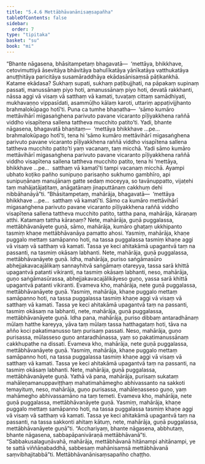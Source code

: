 ```yaml
---
title: "5.4.6 Mettābhāvanānisaṃsapañha"
tableOfContents: false
sidebar:
  order: 7
type: "tipitaka"
basket: "su"
book: "mi"
---
```



<DynamicBreadcrumb />

<Division number="155" book="mi" bookNo="28">

<Paragraph number="882" book="mi">
“Bhante nāgasena, bhāsitampetaṃ bhagavatā—  ‘mettāya, bhikkhave, cetovimuttiyā āsevitāya bhāvitāya bahulīkatāya yānīkatāya vatthukatāya anuṭṭhitāya paricitāya susamāraddhāya ekādasānisaṃsā pāṭikaṅkhā. Katame ekādasa? Sukhaṃ supati, sukhaṃ paṭibujjhati, na pāpakaṃ supinaṃ passati, manussānaṃ piyo hoti, amanussānaṃ piyo hoti, devatā rakkhanti, nāssa aggi vā visaṃ vā satthaṃ vā kamati, tuvaṭaṃ cittaṃ samādhiyati, mukhavaṇṇo vippasīdati, asammūḷho kālaṃ karoti, uttariṃ appaṭivijjhanto brahmalokūpago hotī’ti. Puna ca tumhe bhaṇatha—  ‘sāmo kumāro mettāvihārī migasaṅghena parivuto pavane vicaranto pīḷiyakkhena raññā viddho visapītena sallena tattheva mucchito patito’ti.
</Paragraph>

<Paragraph number="883" book="mi">
Yadi, bhante nāgasena, bhagavatā bhaṇitaṃ—  ‘mettāya bhikkhave …pe…  brahmalokūpago hotī’ti, tena hi ‘sāmo kumāro mettāvihārī migasaṅghena parivuto pavane vicaranto pīḷiyakkhena raññā viddho visapītena sallena tattheva mucchito patito’ti yaṃ vacanaṃ, taṃ micchā. Yadi sāmo kumāro mettāvihārī migasaṅghena parivuto pavane vicaranto pīḷiyakkhena raññā viddho visapītena sallena tattheva mucchito patito, tena hi ‘mettāya, bhikkhave …pe…  satthaṃ vā kamatī’ti tampi vacanaṃ micchā. Ayampi ubhato koṭiko pañho sunipuṇo parisaṇho sukhumo gambhīro, api sunipuṇānaṃ manujānaṃ gatte sedaṃ moceyya, so tavānuppatto, vijaṭehi taṃ mahājaṭājaṭitaṃ, anāgatānaṃ jinaputtānaṃ cakkhuṃ dehi nibbāhanāyā”ti.
</Paragraph>

<Paragraph number="884" book="mi">
“Bhāsitampetaṃ, mahārāja, bhagavatā—  ‘mettāya bhikkhave …pe…  satthaṃ vā kamatī’ti. Sāmo ca kumāro mettāvihārī migasaṅghena parivuto pavane vicaranto pīḷiyakkhena raññā viddho visapītena sallena tattheva mucchito patito, tattha pana, mahārāja, kāraṇaṃ atthi. Katamaṃ tattha kāraṇaṃ? Nete, mahārāja, guṇā puggalassa, mettābhāvanāyete guṇā, sāmo, mahārāja, kumāro ghaṭaṃ ukkhipanto tasmiṃ khaṇe mettābhāvanāya pamatto ahosi.
</Paragraph>

<Paragraph number="885" book="mi">
Yasmiṃ, mahārāja, khaṇe puggalo mettaṃ samāpanno hoti, na tassa puggalassa tasmiṃ khaṇe aggi vā visaṃ vā satthaṃ vā kamati. Tassa ye keci ahitakāmā upagantvā taṃ na passanti, na tasmiṃ okāsaṃ labhanti. Nete, mahārāja, guṇā puggalassa, mettābhāvanāyete guṇā. Idha, mahārāja, puriso saṅgāmasūro abhejjakavacajālikaṃ sannayhitvā saṅgāmaṃ otareyya, tassa sarā khittā upagantvā patanti vikiranti, na tasmiṃ okāsaṃ labhanti, neso, mahārāja, guṇo saṅgāmasūrassa, abhejjakavacajālikāyeso guṇo, yassa sarā khittā upagantvā patanti vikiranti. Evameva kho, mahārāja, nete guṇā puggalassa, mettābhāvanāyete guṇā.
</Paragraph>

<Paragraph number="886" book="mi">
Yasmiṃ, mahārāja, khaṇe puggalo mettaṃ samāpanno hoti, na tassa puggalassa tasmiṃ khaṇe aggi vā visaṃ vā satthaṃ vā kamati. Tassa ye keci ahitakāmā upagantvā taṃ na passanti, tasmiṃ okāsaṃ na labhanti, nete, mahārāja, guṇā puggalassa, mettābhāvanāyete guṇā. Idha pana, mahārāja, puriso dibbaṃ antaradhānaṃ mūlaṃ hatthe kareyya, yāva taṃ mūlaṃ tassa hatthagataṃ hoti, tāva na añño koci pakatimanusso taṃ purisaṃ passati. Neso, mahārāja, guṇo purisassa, mūlasseso guṇo antaradhānassa, yaṃ so pakatimanussānaṃ cakkhupathe na dissati. Evameva kho, mahārāja, nete guṇā puggalassa, mettābhāvanāyete guṇā.
</Paragraph>

<Paragraph number="887" book="mi">
Yasmiṃ, mahārāja, khaṇe puggalo mettaṃ samāpanno hoti, na tassa puggalassa tasmiṃ khaṇe aggi vā visaṃ vā satthaṃ vā kamati. Tassa ye keci ahitakāmā upagantvā taṃ na passanti, na tasmiṃ okāsaṃ labhanti. Nete, mahārāja, guṇā puggalassa, mettābhāvanāyete guṇā. Yathā vā pana, mahārāja, purisaṃ sukataṃ mahāleṇamanuppaviṭṭhaṃ mahatimahāmegho abhivassanto na sakkoti temayituṃ, neso, mahārāja, guṇo purisassa, mahāleṇasseso guṇo, yaṃ mahāmegho abhivassamāno na taṃ temeti. Evameva kho, mahārāja, nete guṇā puggalassa, mettābhāvanāyete guṇā.
</Paragraph>

<Paragraph number="888" book="mi">
Yasmiṃ, mahārāja, khaṇe puggalo mettaṃ samāpanno hoti, na tassa puggalassa tasmiṃ khaṇe aggi vā visaṃ vā satthaṃ vā kamati. Tassa ye keci ahitakāmā upagantvā taṃ na passanti, na tassa sakkonti ahitaṃ kātuṃ, nete, mahārāja, guṇā puggalassa, mettābhāvanāyete guṇā”ti. “Acchariyaṃ, bhante nāgasena, abbhutaṃ, bhante nāgasena, sabbapāpanivāraṇā mettābhāvanā”ti. “Sabbakusalaguṇāvahā, mahārāja, mettābhāvanā hitānampi ahitānampi, ye te sattā viññāṇabaddhā, sabbesaṃ mahānisaṃsā mettābhāvanā saṃvibhajitabbā”ti.

</Paragraph>
</Division>

<Paragraph number="889" type="center" book="mi">
Mettābhāvanānisaṃsapañho chaṭṭho.
</Paragraph>